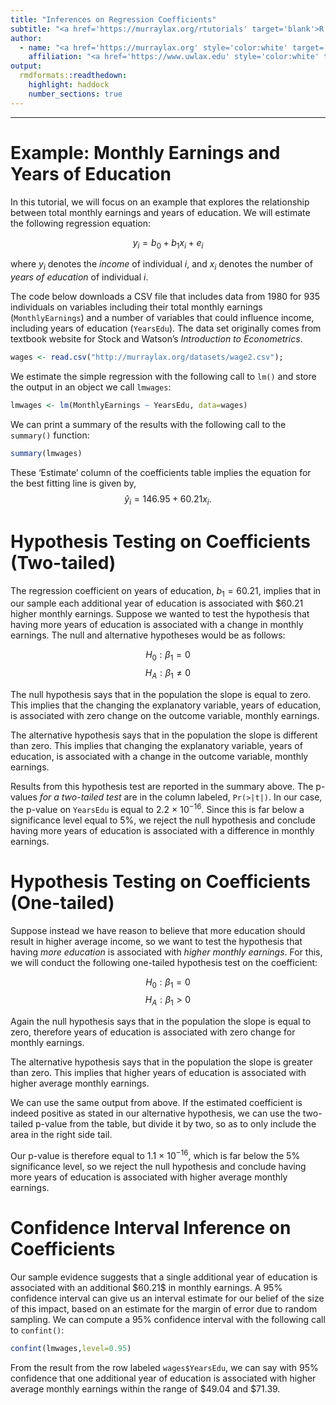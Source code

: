```yaml
---
title: "Inferences on Regression Coefficients"
subtitle: "<a href='https://murraylax.org/rtutorials' target='blank'>R Tutorials for Applied Statistics</a>"
author: 
  - name: "<a href='https://murraylax.org' style='color:white' target='blank'>James M. Murray, Ph.D.</a>"
    affiliation: "<a href='https://www.uwlax.edu' style='color:white' target='blank'>University of Wisconsin - La Crosse</a><br/><a href='https://murraylax.org/rtutorials' style='color:white; font-weight: bold;' target='blank'>R Tutorials for Applied Statistics</a>"
output:
  rmdformats::readthedown:
    highlight: haddock
    number_sections: true
---
```


* * * * 

# Example: Monthly Earnings and Years of Education 

In this tutorial, we will focus on an example that explores the relationship between total monthly earnings and years of education.  We will estimate the following regression equation:

$$ y_i = b_0 + b_1 x_i + e_i  $$ 

where $y_i$ denotes the *income* of individual $i$, and $x_i$ denotes the number of *years of education* of individual $i$.

The code below downloads a CSV file that includes data from 1980 for 935 individuals on variables including their total monthly earnings (`MonthlyEarnings`) and a number of variables that could influence income, including years of education (`YearsEdu`).  The data set originally comes from textbook website for Stock and Watson's *Introduction to Econometrics*.

```r
wages <- read.csv("http://murraylax.org/datasets/wage2.csv");
```


We estimate the simple regression with the following call to `lm()` and store the output in an object we call `lmwages`:
```r
lmwages <- lm(MonthlyEarnings ~ YearsEdu, data=wages)
```

We can print a summary of the results with the following call to the `summary()` function:
```r
summary(lmwages)
```

These 'Estimate' column of the coefficients table implies the equation for the best fitting line is given by,
$$\hat{y}_i = 146.95 + 60.21 x_i.$$

# Hypothesis Testing on Coefficients (Two-tailed) 

The regression coefficient on years of education, $b_1=60.21$, implies that in our sample each additional year of education is associated with \$60.21 higher monthly earnings.  Suppose we wanted to test the hypothesis that having more years of education is associated with a change in monthly earnings.   The null and alternative hypotheses would be as follows:

$$ H_0: \beta_1 = 0 $$
$$ H_A: \beta_1 \neq 0 $$

The null hypothesis says that in the population the slope is equal to zero.  This implies that the changing the explanatory variable, years of education, is associated with zero change on the outcome variable, monthly earnings.  

The alternative hypothesis says that in the population the slope is different than zero.  This implies that changing the explanatory variable, years of education, is associated with a change in the outcome variable, monthly earnings.

Results from this hypothesis test are reported in the summary above.  The p-values *for a two-tailed test* are in the column labeled, `Pr(>|t|)`.  In our case, the p-value on `YearsEdu` is equal to $2.2~\times~10^{-16}$.  Since this is far below a significance level equal to 5\%, we reject the null hypothesis and conclude having more years of education is associated with a difference in monthly earnings.

# Hypothesis Testing on Coefficients (One-tailed) 

Suppose instead we have reason to believe that more education should result in higher average income, so we want to test the hypothesis that having *more education* is associated with *higher monthly earnings*.  For this, we will conduct the following one-tailed hypothesis test on the coefficient:

$$ H_0: \beta_1 = 0 $$
$$ H_A: \beta_1 > 0 $$

Again the null hypothesis says that in the population the slope is equal to zero, therefore years of education is associated with zero change for monthly earnings.

The alternative hypothesis says that in the population the slope is greater than zero.  This implies that higher years of education is associated with higher average monthly earnings.

We can use the same output from above.  If the estimated coefficient is indeed positive as stated in our alternative hypothesis, we can use the two-tailed p-value from the table, but divide it by two, so as to only include the area in the right side tail.

Our p-value is therefore equal to $1.1~\times~10^{-16}$, which is far below the 5\% significance level, so we reject the null hypothesis and conclude having more years of education is associated with higher average monthly earnings.

# Confidence Interval Inference on Coefficients 

Our sample evidence suggests that a single additional year of education is associated with an additional \$60.21$ in monthly earnings.  A 95\% confidence interval can give us an interval estimate for our belief of the size of this impact, based on an estimate for the margin of error due to random sampling.  We can compute a 95\% confidence interval with the following call to `confint()`:
```r
confint(lmwages,level=0.95)
```

From the result from the row labeled `wages$YearsEdu`, we can say with 95\% confidence that one additional year of education is associated with higher average monthly earnings within the range of \$49.04 and \$71.39.

